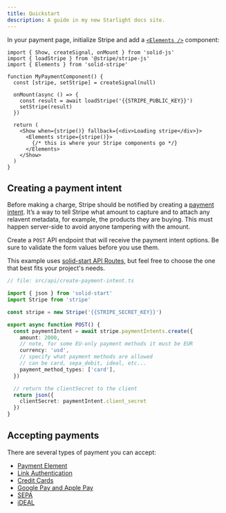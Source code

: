 ```yaml
---
title: Quickstart
description: A guide in my new Starlight docs site.
---
```


In your payment page, initialize Stripe and add a [`<Elements />`](/guides/elements-provider) component:

```tsx
import { Show, createSignal, onMount } from 'solid-js'
import { loadStripe } from '@stripe/stripe-js'
import { Elements } from 'solid-stripe'

function MyPaymentComponent() {
  const [stripe, setStripe] = createSignal(null)

  onMount(async () => {
    const result = await loadStripe('{{STRIPE_PUBLIC_KEY}}')
    setStripe(result)
  })

  return (
    <Show when={stripe()} fallback={<div>Loading stripe</div>}>
      <Elements stripe={stripe()}>
        {/* this is where your Stripe components go */}
      </Elements>
    </Show>
  )
}
```

## Creating a payment intent

Before making a charge, Stripe should be notified by creating a [payment intent](https://stripe.com/docs/api/payment_intents). It’s a way to tell Stripe what amount to capture and to attach any relavent metadata, for example, the products they are buying. This must happen server-side to avoid anyone tampering with the amount.

Create a `POST` API endpoint that will receive the payment intent options. Be sure to validate the form values before you use them.

This example uses [solid-start API Routes](https://start.solidjs.com/core-concepts/api-routes), but feel free to choose the one that best fits your project's needs.

```ts
// file: src/api/create-payment-intent.ts

import { json } from 'solid-start'
import Stripe from 'stripe'

const stripe = new Stripe('{{STRIPE_SECRET_KEY}}')

export async function POST() {
  const paymentIntent = await stripe.paymentIntents.create({
    amount: 2000,
    // note, for some EU-only payment methods it must be EUR
    currency: 'usd',
    // specify what payment methods are allowed
    // can be card, sepa_debit, ideal, etc...
    payment_method_types: ['card'],
  })

  // return the clientSecret to the client
  return json({
    clientSecret: paymentIntent.client_secret
  })
}
```

## Accepting payments

There are several types of payment you can accept:

- [Payment Element](/guides/payment-element)
- [Link Authentication](/guides/link-authentication)
- [Credit Cards](/guides/credit-cards)
- [Google Pay and Apple Pay](/guides/payment-request-button)
- [SEPA](/guides/sepa)
- [iDEAL](/guides/ideal)
